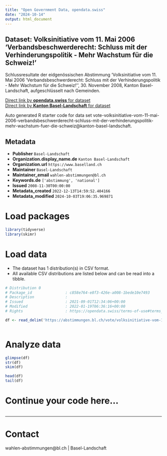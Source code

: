 ```yaml
---
title: "Open Government Data, opendata.swiss"
date: "2024-10-14"
output: html_document
---
```


## Dataset: Volksinitiative vom 11. Mai 2006 'Verbandsbeschwerderecht: Schluss mit der Verhinderungspolitik - Mehr Wachstum für die Schweiz!'

Schlussresultate der eidgenössischen Abstimmung 'Volksinitiative vom 11. Mai 2006 'Verbandsbeschwerderecht: Schluss mit der Verhinderungspolitik - Mehr Wachstum für die Schweiz!'', 30. November 2008, Kanton Basel-Landschaft, aufgeschlüsselt nach Gemeinden.

[Direct link by **opendata.swiss** for dataset](https://opendata.swiss/de/dataset/volksinitiative-vom-11-mai-2006-verbandsbeschwerderecht-schluss-mit-der-verhinderungspolitik-me)<br>
[Direct link by **Kanton Basel-Landschaft** for dataset](https://abstimmungen.bl.ch/vote/volksinitiative-vom-11-mai-2006-verbandsbeschwerderecht-schluss-mit-der-verhinderungspolitik-mehr-wachstum-fuer-die-schweiz/data)

Auto generated R starter code for data set vote-volksinitiative-vom-11-mai-2006-verbandsbeschwerderecht-schluss-mit-der-verhinderungspolitik-mehr-wachstum-fuer-die-schweiz@kanton-basel-landschaft.

## Metadata

- **Publisher** `Basel-Landschaft`
- **Organization.display_name.de** `Kanton Basel-Landschaft`
- **Organization.url** `https://www.baselland.ch`
- **Maintainer** `Basel-Landschaft`
- **Maintainer_email** `wahlen-abstimmungen@bl.ch`
- **Keywords.de** `['abstimmung', 'national']`
- **Issued** `2008-11-30T00:00:00`
- **Metadata_created** `2022-12-13T14:59:52.404166`
- **Metadata_modified** `2024-10-03T19:06:35.969871`


# Load packages

```r

library(tidyverse)
library(skimr)

```

# Load data

-   The dataset has 1 distribution(s) in CSV format.
-   All available CSV distributions are listed below and can be read into a tibble.

```r

# Distribution 0
# Package_id               : c858e764-e8f3-426e-a008-1bede10e7493
# Description              : 
# Issued                   : 2021-09-01T12:34:06+00:00
# Modified                 : 2022-01-19T06:36:16+00:00
# Rights                   : https://opendata.swiss/terms-of-use#terms_by

df <- read_delim('https://abstimmungen.bl.ch/vote/volksinitiative-vom-11-mai-2006-verbandsbeschwerderecht-schluss-mit-der-verhinderungspolitik-mehr-wachstum-fuer-die-schweiz/data-csv')



```

# Analyze data

```r

glimpse(df)
str(df)
skim(df)

head(df)
tail(df)

```

# Continue your code here...

```r

```

------------------------------------------------------------------------

# Contact

wahlen-abstimmungen@bl.ch | Basel-Landschaft
